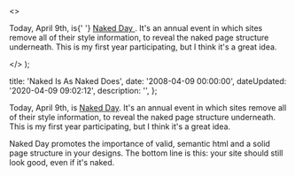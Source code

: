   <>
    <p>
      Today, April 9th, is{' '}
      <a href="http&#58;//naked.dustindiaz.com/" title="Naked Day">
        Naked Day
      </a>
      . It's an annual event in which sites remove all of their style information,
      to reveal the naked page structure underneath. This is my first year participating,
      but I think it's a great idea.
    </p>
  </>
);


  title: 'Naked Is As Naked Does',
  date: '2008-04-09 00:00:00',
  dateUpdated: '2020-04-09 09:02:12',
  description: '',
};

Today, April 9th, is [Naked Day](http://naked.dustindiaz.com/ 'Naked Day'). It's an annual event in which sites remove all of their style information, to reveal the naked page structure underneath. This is my first year participating, but I think it's a great idea.

Naked Day promotes the importance of valid, semantic html and a solid page structure in your designs. The bottom line is this: your site should still look good, even if it's naked.

